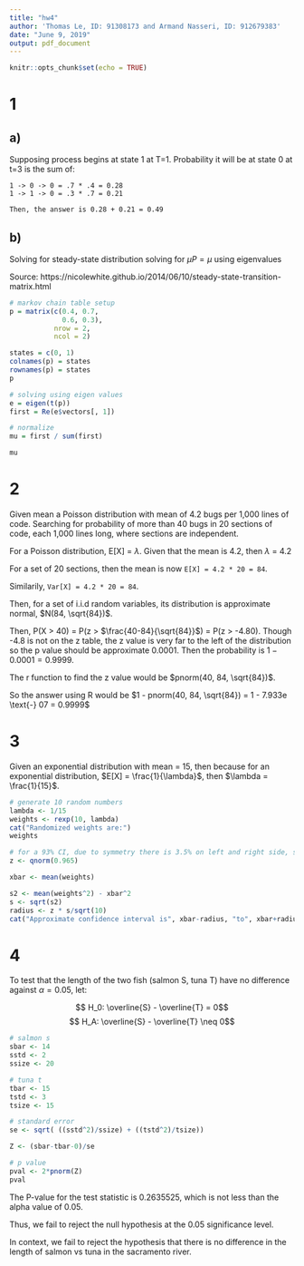 ```yaml
---
title: "hw4"
author: 'Thomas Le, ID: 91308173 and Armand Nasseri, ID: 912679383'
date: "June 9, 2019"
output: pdf_document
---
```


```r
knitr::opts_chunk$set(echo = TRUE)
```

# 1

## a)

Supposing process begins at state 1 at T=1. Probability it will be at state 0 at t=3 is the sum of:

```
1 -> 0 -> 0 = .7 * .4 = 0.28
1 -> 1 -> 0 = .3 * .7 = 0.21

Then, the answer is 0.28 + 0.21 = 0.49
```

## b)

Solving for steady-state distribution solving for $\mu P = \mu$ using eigenvalues

Source: https://nicolewhite.github.io/2014/06/10/steady-state-transition-matrix.html

```r
# markov chain table setup
p = matrix(c(0.4, 0.7,
             0.6, 0.3),
           nrow = 2,
           ncol = 2)

states = c(0, 1)
colnames(p) = states
rownames(p) = states
p

# solving using eigen values
e = eigen(t(p))
first = Re(e$vectors[, 1])

# normalize
mu = first / sum(first)

mu
```

# 2

Given mean a Poisson distribution with mean of 4.2 bugs per 1,000 lines of code.
Searching for probability of more than 40 bugs in 20 sections of code, each 1,000
lines long, where sections are independent.

For a Poisson distribution, E[X] = $\lambda$. Given that the mean is 4.2, then $\lambda$ = 4.2

For a set of 20 sections, then the mean is now `E[X] = 4.2 * 20 = 84`. 

Similarily, `Var[X] = 4.2 * 20 = 84`.

Then, for a set of i.i.d random variables, its distribution is approximate normal, $N(84, \sqrt{84})$.

Then, P(X > 40) = P(z > $\frac{40-84}{\sqrt{84}}$) = P(z > -4.80). Though -4.8 is
not on the z table, the z value is very far to the left of the distribution so
the p value should be approximate 0.0001. Then the probability is $1-0.0001 = 0.9999$.

The r function to find the z value would be $pnorm(40, 84, \sqrt{84})$. 

So the answer using R would be $1 - pnorm(40, 84, \sqrt{84}) = 1 - 7.933e \text{-} 07 = 0.9999$

# 3

Given an exponential distribution with mean = 15, then because for an exponential distribution, 
$E[X] = \frac{1}{\lambda}$, then $\lambda = \frac{1}{15}$.


```r
# generate 10 random numbers
lambda <- 1/15
weights <- rexp(10, lambda)
cat("Randomized weights are:") 
weights

# for a 93% CI, due to symmetry there is 3.5% on left and right side, so we search for Z val at 0.965
z <- qnorm(0.965)

xbar <- mean(weights)

s2 <- mean(weights^2) - xbar^2
s <- sqrt(s2)
radius <- z * s/sqrt(10)
cat("Approximate confidence interval is", xbar-radius, "to", xbar+radius, "\n")

```


# 4

To test that the length of the two fish (salmon S, tuna T) have no difference against $\alpha = 0.05$, let:

$$ H_0: \overline{S} - \overline{T} = 0$$
$$ H_A: \overline{S} - \overline{T} \neq 0$$


```r
# salmon s
sbar <- 14
sstd <- 2
ssize <- 20

# tuna t
tbar <- 15
tstd <- 3
tsize <- 15

# standard error
se <- sqrt( ((sstd^2)/ssize) + ((tstd^2)/tsize))

Z <- (sbar-tbar-0)/se

# p value
pval <- 2*pnorm(Z)
pval

```

The P-value for the test statistic is 0.2635525, which is not less than the alpha value of 0.05.

Thus, we fail to reject the null hypothesis at the 0.05 significance level.

In context, we fail to reject the hypothesis that there is no difference in the length of salmon vs tuna in the sacramento river.





